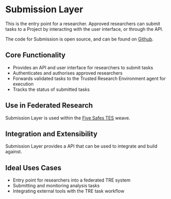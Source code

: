 # Submission Layer

This is the entry point for a researcher. Approved researchers can submit tasks to a Project by interacting with the user interface, or through the API.

The code for Submission is open source, and can be found on [Github](https://github.com/SwanseaUniversityMedical/DARE-Control).

## Core Functionality

- Provides an API and user interface for researchers to submit tasks
- Authenticates and authorises approved researchers
- Forwards validated tasks to the Trusted Research Environment agent for execution
- Tracks the status of submitted tasks

## Use in Federated Research

Submission Layer is used within the [Five Safes TES](/five_safes_tes) weave.

## Integration and Extensibility

Submission Layer provides a API that can be used to integrate and build against. 

## Ideal Uses Cases

- Entry point for researchers into a federated TRE system
- Submitting and monitoring analysis tasks
- Integrating external tools with the TRE task workflow
